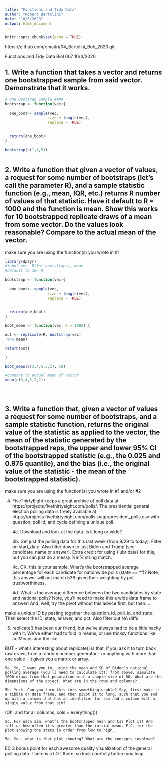 ```yaml
---
title: "Functions and Tidy Data"
author: "Robert Bartolini"
date: "10/5/2020"
output: html_document
---
```


```r
knitr::opts_chunk$set(echo = TRUE)
```
https://github.com/rjmaitri/04_Bartolini_Bob_2020.git

Functions and Tidy Data
Biol 607
10/4/2020


## 1. Write a function that takes a vector and returns one bootstrapped sample from said vector. Demonstrate that it works.

```r



# One Bootsrap Sample ####
bootstrap <- function(vec){
  
  one_boot<- sample(vec,
                   size = length(vec),
                   replace = TRUE)

  
  return(one_boot)
}

bootstrap(c(1,4,5))



```


## 2. Write a function that given a vector of values, a request for some number of bootstraps (let’s call the parameter R), and a sample statistic function (e.g., mean, IQR, etc.) returns R number of values of that statistic. Have it default to R = 1000 and the function is mean. Show this works for 10 bootstrapped replicate draws of a mean from some vector. Do the values look reasonable? Compare to the actual mean of the vector.

make sure you are using the function(s) you wrote in #1

```r
library(dplyr)
#input vec, R(#of bootstraps), mean
#default to 1k= R

bootstrap <- function(vec){
  
  one_boot<- sample(vec,
                   size = length(vec),
                   replace = TRUE)

  
  return(one_boot)
}

boot_mean <- function(vec, R = 1000) {

out <- replicate(R, bootstrap(vec)
 %>% mean)

return(out)

}

boot_mean(c(3,4,5,3,2), 10)

#compare to actual mean of vector
mean(c(3,4,5,3,2))





```


## 3. Write a function that, given a vector of values a request for some number of bootstraps, and a sample statistic function, returns the original value of the statistic as applied to the vector, the mean of the statistic generated by the bootstrapped reps, the upper and lower 95% CI of the bootstrapped statistic (e.g., the 0.025 and 0.975 quantile), and the bias (i.e., the original value of the statistic - the mean of the bootstrapped statistic).



make sure you are using the function(s) you wrote in #1 and/or #2

4. FiveThirtyEight keeps a great archive of poll data at https://projects.fivethirtyeight.com/polls/. The presidential general election polling data is freely available at https://projects.fivethirtyeight.com/polls-page/president_polls.csv with question, poll id, and cycle defining a unique poll.

    4a. Download and look at the data. Is it long or wide?

    4b. Get just the polling data for this last week (from 9/29 to today). Filter on start_date. Also filter down to just Biden and Trump (see candidate_name or answer). Extra credit for using {lubridate} for this, but you can just do a messy %in% string match.

    4c. OK, this is your sample. What’s the bootstrapped average percentage for each candidate for nationwide polls (state == "")? Note, this answer will not match 538 given their weighting by poll trustworthiness.

    4d. What is the average difference between the two candidates by state and national polls? Note, you’ll need to make this a wide data frame to answer! And, well, try the pivot without this advice first, but then….

make a unique ID by pasting together the question_id, poll_id, and state. Then select the ID, state, answer, and pct. Also filter out NA diffs

5. replicate() has been our friend, but we’ve always had to be a little hacky with it. We’ve either had to fold in means, or use tricksy functions like colMeans and the like.

BUT - what’s interesting about replicate() is that, if you ask it to turn back raw draws from a random number generator - or anything with more than one value - it gives you a matrix or array.

    5a. So, I want you to, using the mean and SD of Biden’s national polling average (you’ll need to calculate it!) from above, simulate 1000 draws from that population with a sample size of 50. What are the dimensions of the object. What are in the rows and columns?

    5b. Yuck. Can you turn this into something usable? Say, first make it a tibble or data frame, and then pivot it to long, such that you end up with a column that has an identifier for sim and a column with a single value from that sim?

(Oh, and for all columns, cols = everything())

    5c. For each sim, what’s the bootsrapped mean and CI? Plot it! And tell us how often it’s greater than the initial mean. E.C. for the plot showing the stats in order from low to high.

    5d. So…. what is that plot showing? What are the concepts involved?

EC 3 bonus point for each awesome quality visualization of the general polling data. There is a LOT there, so look carefully before you leap.